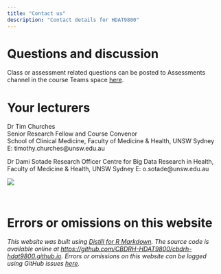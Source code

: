 ```yaml
---
title: "Contact us"
description: "Contact details for HDAT9800"
---
```


# Questions and discussion

Class or assessment related questions can be posted to Assessments channel in the course Teams space [here](https://teams.microsoft.com/l/team/19%3an4iVLn4TeivKMF2Z2gUdDt-qsnscsMJNceiQEOoTHdw1%40thread.tacv2/conversations?groupId=6708e76d-b760-4844-9006-7c87e96be920&tenantId=3ff6cfa4-e715-48db-b8e1-0867b9f9fba3). 

# Your lecturers

Dr Tim Churches \
Senior Research Fellow and Course Convenor
 \
School of Clinical Medicine, Faculty of Medicine & Health, UNSW Sydney \
E: timothy.churches@unsw.edu.au \

Dr Dami Sotade
Research Officer
Centre for Big Data Research in Health, Faculty of Medicine & Health, UNSW Sydney 
E: o.sotade@unsw.edu.au

![](images/dami.png)

<br>

# Errors or omissions on this website

_This website was built using [Distill for R Markdown](https://rstudio.github.io/distill/){target="_blank"}. The source code is available online at [https://github.com/CBDRH-HDAT9800/cbdrh-hdat9800.github.io](https://github.com/CBDRH-HDAT9800/cbdrh-hdat9800.github.io){target="_blank"}. Errors or omissions on this website can be logged using GitHub issues [here](https://github.com/CBDRH-HDAT9800/cbdrh-hdat9800.github.io/issues){target="_blank"}._
